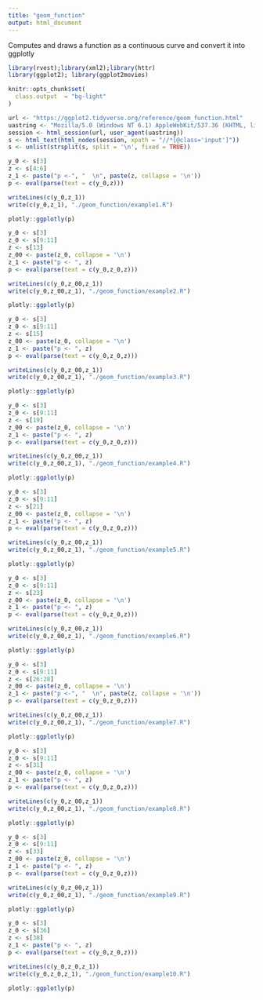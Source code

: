 ```yaml
---
title: "geom_function"
output: html_document
---
```


Computes and draws a function as a continuous curve and convert it into ggplotly

```r
library(rvest);library(xml2);library(httr)
library(ggplot2); library(ggplot2movies)

knitr::opts_chunk$set(
  class.output  = "bg-light"
)
```

```r
url <- "https://ggplot2.tidyverse.org/reference/geom_function.html"
uastring <- "Mozilla/5.0 (Windows NT 6.1) AppleWebKit/537.36 (KHTML, like Gecko) Chrome/88.0.4324.190 Safari/537.36"
session <- html_session(url, user_agent(uastring))
s <- html_text(html_nodes(session, xpath = "//*[@class='input']"))
s <- unlist(strsplit(s, split = '\n', fixed = TRUE))
```

```r
y_0 <- s[3]
z <- s[4:6]
z_1 <- paste("p <-", "  \n", paste(z, collapse = '\n'))
p <- eval(parse(text = c(y_0,z)))
```

```r
writeLines(c(y_0,z_1))
write(c(y_0,z_1), "./geom_function/example1.R")
```

```r
plotly::ggplotly(p)
```

```r
y_0 <- s[3]
z_0 <- s[9:11]
z <- s[13]
z_00 <- paste(z_0, collapse = '\n')
z_1 <- paste("p <- ", z)
p <- eval(parse(text = c(y_0,z_0,z)))
```

```r
writeLines(c(y_0,z_00,z_1))
write(c(y_0,z_00,z_1), "./geom_function/example2.R")
```

```r
plotly::ggplotly(p)
```

```r
y_0 <- s[3]
z_0 <- s[9:11]
z <- s[15]
z_00 <- paste(z_0, collapse = '\n')
z_1 <- paste("p <- ", z)
p <- eval(parse(text = c(y_0,z_0,z)))
```

```r
writeLines(c(y_0,z_00,z_1))
write(c(y_0,z_00,z_1), "./geom_function/example3.R")
```

```r
plotly::ggplotly(p)
```

```r
y_0 <- s[3]
z_0 <- s[9:11]
z <- s[19]
z_00 <- paste(z_0, collapse = '\n')
z_1 <- paste("p <- ", z)
p <- eval(parse(text = c(y_0,z_0,z)))
```

```r
writeLines(c(y_0,z_00,z_1))
write(c(y_0,z_00,z_1), "./geom_function/example4.R")
```

```r
plotly::ggplotly(p)
```

```r
y_0 <- s[3]
z_0 <- s[9:11]
z <- s[21]
z_00 <- paste(z_0, collapse = '\n')
z_1 <- paste("p <- ", z)
p <- eval(parse(text = c(y_0,z_0,z)))
```

```r
writeLines(c(y_0,z_00,z_1))
write(c(y_0,z_00,z_1), "./geom_function/example5.R")
```

```r
plotly::ggplotly(p)
```

```r
y_0 <- s[3]
z_0 <- s[9:11]
z <- s[23]
z_00 <- paste(z_0, collapse = '\n')
z_1 <- paste("p <- ", z)
p <- eval(parse(text = c(y_0,z_0,z)))
```

```r
writeLines(c(y_0,z_00,z_1))
write(c(y_0,z_00,z_1), "./geom_function/example6.R")
```

```r
plotly::ggplotly(p)
```

```r
y_0 <- s[3]
z_0 <- s[9:11]
z <- s[26:28]
z_00 <- paste(z_0, collapse = '\n')
z_1 <- paste("p <-", "  \n", paste(z, collapse = '\n'))
p <- eval(parse(text = c(y_0,z_0,z)))
```

```r
writeLines(c(y_0,z_00,z_1))
write(c(y_0,z_00,z_1), "./geom_function/example7.R")
```

```r
plotly::ggplotly(p)
```

```r
y_0 <- s[3]
z_0 <- s[9:11]
z <- s[31]
z_00 <- paste(z_0, collapse = '\n')
z_1 <- paste("p <- ", z)
p <- eval(parse(text = c(y_0,z_0,z)))
```

```r
writeLines(c(y_0,z_00,z_1))
write(c(y_0,z_00,z_1), "./geom_function/example8.R")
```

```r
plotly::ggplotly(p)
```

```r
y_0 <- s[3]
z_0 <- s[9:11]
z <- s[33]
z_00 <- paste(z_0, collapse = '\n')
z_1 <- paste("p <- ", z)
p <- eval(parse(text = c(y_0,z_0,z)))
```

```r
writeLines(c(y_0,z_00,z_1))
write(c(y_0,z_00,z_1), "./geom_function/example9.R")
```

```r
plotly::ggplotly(p)
```

```r
y_0 <- s[3]
z_0 <- s[36]
z <- s[38]
z_1 <- paste("p <- ", z)
p <- eval(parse(text = c(y_0,z_0,z)))
```

```r
writeLines(c(y_0,z_0,z_1))
write(c(y_0,z_0,z_1), "./geom_function/example10.R")
```

```r
plotly::ggplotly(p)
```







